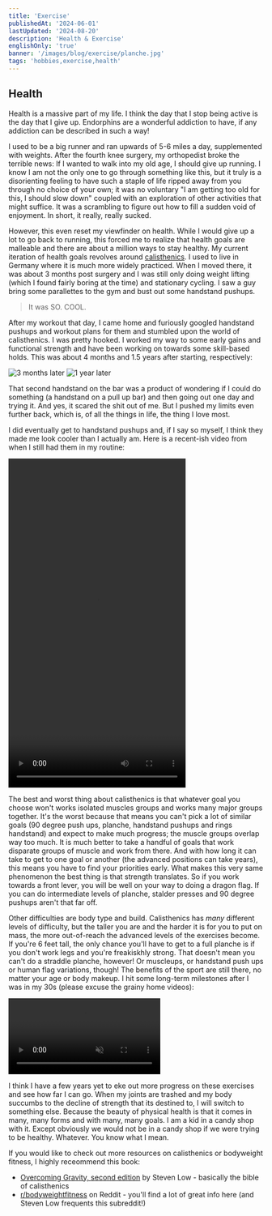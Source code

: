 ```yaml
---
title: 'Exercise'
publishedAt: '2024-06-01'
lastUpdated: '2024-08-20'
description: 'Health & Exercise'
englishOnly: 'true'
banner: '/images/blog/exercise/planche.jpg'
tags: 'hobbies,exercise,health'
---
```


## Health

Health is a massive part of my life. I think the day that I stop being active is the day that I give up. Endorphins are a wonderful
addiction to have, if any addiction can be described in such a way!

I used to be a big runner and ran upwards of 5-6 miles a day, supplemented with weights. After the fourth knee surgery, my orthopedist broke the terrible news:
If I wanted to walk into my old age, I should give up running. I know I am not the only one to go through something like this, but it truly is a disorienting
feeling to have such a staple of life ripped away from you through no choice of your own; it was no voluntary "I am getting too old for this, I should slow down"
coupled with an exploration of other activities that might suffice. It was a scrambling to figure out how to fill a sudden void of enjoyment. In short, it really,
really sucked.

However, this even reset my viewfinder on health. While I would give up a lot to go back to running, this forced me to realize that health goals are malleable and
there are about a million ways to stay healthy. My current iteration of health goals revolves around [calisthenics](https://www.redbull.com/gb-en/complete-guide-to-calisthenics).
I used to live in Germany where it is much more widely practiced. When I moved there, it was about 3 months post surgery and I was still only doing weight
lifting (which I found fairly boring at the time) and stationary cycling. I saw a guy bring some parallettes to the gym and bust out some handstand pushups.

> It was SO. COOL.

After my workout that day, I came home and furiously googled handstand pushups and workout plans for them and stumbled upon the world of calisthenics. I was pretty hooked.
I worked my way to some early gains and functional strength and have been working on towards some skill-based holds. This was about 4 months and 1.5 years after starting, respectively:

<div className='flex items-center'>
  <Img
    mdx
    publicId='/images/blog/exercise/v-sit-handstand.gif'
    alt='3 months later'
    width={350}
    height={650}
  />
  <Img
    mdx
    publicId='/images/blog/exercise/bar-handstand.gif'
    alt='1 year later'
    width={350}
    height={650}
  />
</div>

That second handstand on the bar was a product of wondering if I could do something (a handstand on a pull up bar) and then going out one day and trying it. And yes,
it scared the shit out of me. But I pushed my limits even further back, which is, of all the things in life, the thing I love most.

I did eventually get to handstand pushups and, if I say so myself, I think they made me look cooler than I actually am. Here is a recent-ish
video from when I still had them in my routine:

<Video
  width='350'
  height='650'
  src='https://folio-v2-images.s3.us-west-2.amazonaws.com/images/blog/exercise/handstand-pushups.mp4'
/>

The best and worst thing about calisthenics is that whatever goal you choose won't works isolated muscles groups and works many major groups together. It's the
worst because that means you can't pick a lot of similar goals (90 degree push ups, planche, handstand pushups and rings handstand) and expect to make much progress;
the muscle groups overlap way too much. It is much better to take a handful of goals that work disparate groups of muscle and work from there. And with how long it
can take to get to one goal or another (the advanced positions can take years), this means you have to find your priorities early. What makes this very same phenomenon
the best thing is that strength translates. So if you work towards a front lever, you will be well on your way to doing a dragon flag. If you can do intermediate
levels of planche, stalder presses and 90 degree pushups aren't that far off.

Other difficulties are body type and build. Calisthenics has _many_ different levels of difficulty, but the taller you are and the harder it is for you to put on mass, the
more out-of-reach the advanced levels of the exercises become. If you're 6 feet tall, the only chance you'll have to get to a full planche is if you don't work legs and
you're freakiskhly strong. That doesn't mean you can't do a straddle planche, however! Or muscleups, or handstand push ups or human flag variations, though! The benefits
of the sport are still there, no matter your age or body makeup. I hit some long-term milestones after I was in my 30s (please excuse the grainy home videos):

<div className='flex items-center gap-2'>
  <Video
    src='https://folio-v2-images.s3.us-west-2.amazonaws.com/images/blog/exercise/current-planche.mp4'
    muted
  />
  <Video
    src='https://folio-v2-images.s3.us-west-2.amazonaws.com/images/blog/exercise/current-front-lever.mp4'
    muted
  />
</div>

I think I have a few years yet to eke out more progress on these exercises and see how far I can go. When my joints are trashed and my body succumbs to the decline of
strength that its destined to, I will switch to something else. Because the beauty of physical health is that it comes in many, many forms and with many, many goals.
I am a kid in a candy shop with it. Except obviously we would not be in a candy shop if we were trying to be healthy. Whatever. You know what I mean.

If you would like to check out more resources on calisthenics or bodyweight fitness, I highly receommend this book:

- [Overcoming Gravity, second edition](https://www.goodreads.com/book/show/62807799-overcoming-gravity) by Steven Low - basically the bible of calisthenics
- [r/bodyweightfitness](https://reddit.com/r/bodyweightfitness/) on Reddit - you'll find a lot of great info here (and Steven Low frequents this subreddit!)
